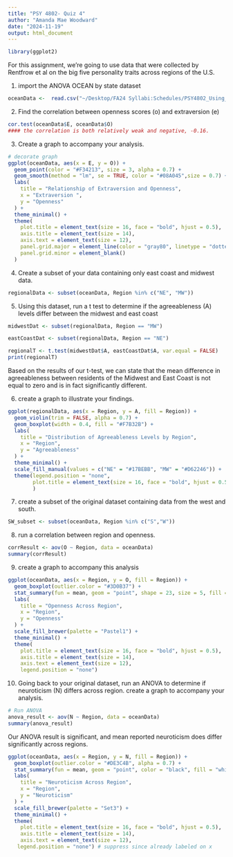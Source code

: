 ```yaml
---
title: "PSY 4802- Quiz 4"
author: "Amanda Mae Woodward"
date: "2024-11-19"
output: html_document
---
```

```r
library(ggplot2)
```

For this assignment, we're going to use data that were collected by Rentfrow et al on the big five personality traits across regions of the U.S.

1) import the ANOVA OCEAN by state dataset 
```r
oceanData <-  read.csv("~/Desktop/FA24 Syllabi:Schedules/PSY4802_Using_R_to_Create_Reproducible_Research/Quiz/ANOVA OCEAN by state.csv")
```

2. Find the correlation between openness scores (o) and extraversion (e)
```r
cor.test(oceanData$E, oceanData$O)
#### the correlation is both relatively weak and negative, -0.16. 
```

3. Create a graph to accompany your analysis. 
```r
# decorate graph 
ggplot(oceanData, aes(x = E, y = O)) +
  geom_point(color = "#F34213", size = 3, alpha = 0.7) +  
  geom_smooth(method = "lm", se = TRUE, color = "#08A045",size = 0.7) +
  labs(
    title = "Relationship of Extraversion and Openness",
    x = "Extraversion ",
    y = "Openness"
  ) +  
  theme_minimal() +  
  theme(
    plot.title = element_text(size = 16, face = "bold", hjust = 0.5), 
    axis.title = element_text(size = 14),  
    axis.text = element_text(size = 12),  
    panel.grid.major = element_line(color = "gray80", linetype = "dotted"),  
    panel.grid.minor = element_blank()
  )  
```

4. Create a subset of your data containing only east coast and midwest data.
```r
regionalData <- subset(oceanData, Region %in% c("NE", "MW"))
```

5. Using this dataset, run a t test to determine if the agreeableness (A) levels differ between the midwest and east coast
```r
midwestDat <- subset(regionalData, Region == "MW")

eastCoastDat <- subset(regionalData, Region == "NE")

regionalT <- t.test(midwestDat$A, eastCoastDat$A, var.equal = FALSE)
print(regionalT)
```
Based on the results of our t-test, we can state that the mean difference in agreeableness between residents of the Midwest and East Coast is not equal to zero and is in fact significantly different. 

6. create a graph to illustrate your findings.
```r
ggplot(regionalData, aes(x = Region, y = A, fill = Region)) +
  geom_violin(trim = FALSE, alpha = 0.7) +
  geom_boxplot(width = 0.4, fill = "#F7B32B") +
  labs(
    title = "Distribution of Agreeableness Levels by Region",
    x = "Region",
    y = "Agreeableness"
  ) +
  theme_minimal() +
  scale_fill_manual(values = c("NE" = "#17BEBB", "MW" = "#D62246")) +
  theme(legend.position = "none",
        plot.title = element_text(size = 16, face = "bold", hjust = 0.5) 
        )
```

7. create a subset of the original dataset containing data from the west and south. 
```r
SW_subset <- subset(oceanData, Region %in% c("S","W"))
```

8. run a correlation between region and openness. 
```r
corrResult <- aov(O ~ Region, data = oceanData)
summary(corrResult)
```

9. create a graph to accompany this analysis
```r
ggplot(oceanData, aes(x = Region, y = O, fill = Region)) +
  geom_boxplot(outlier.color = "#3D0B37") +
  stat_summary(fun = mean, geom = "point", shape = 23, size = 5, fill = "white", color = "#1F363D") +
  labs(
    title = "Openness Across Region",
    x = "Region",
    y = "Openness"
  ) +
  scale_fill_brewer(palette = "Pastel1") +
  theme_minimal() +
  theme(
    plot.title = element_text(size = 16, face = "bold", hjust = 0.5),
    axis.title = element_text(size = 14),
    axis.text = element_text(size = 12),
    legend.position = "none")
```

10. Going back to your original dataset, run an ANOVA to determine if neuroticism (N) differs across region. create a graph to accompany your analysis. 
```r
# Run ANOVA
anova_result <- aov(N ~ Region, data = oceanData)
summary(anova_result)
```
Our ANOVA result is significant, and mean reported neuroticism does differ significantly across regions. 
```r
ggplot(oceanData, aes(x = Region, y = N, fill = Region)) +
  geom_boxplot(outlier.color = "#DE3C4B", alpha = 0.7) +
  stat_summary(fun = mean, geom = "point", color = "black", fill = "white") +
  labs(
    title = "Neuroticism Across Region",
    x = "Region",
    y = "Neuroticism"
  ) +
  scale_fill_brewer(palette = "Set3") +
  theme_minimal() +
  theme(
    plot.title = element_text(size = 16, face = "bold", hjust = 0.5),
    axis.title = element_text(size = 14),
    axis.text = element_text(size = 12), 
   legend.position = "none") # suppress since already labeled on x 
```